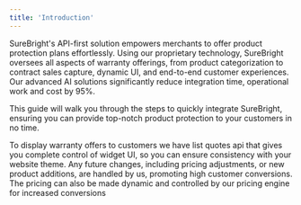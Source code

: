 ```yaml
---
title: 'Introduction'
---
```


SureBright's API-first solution empowers merchants to offer product protection plans effortlessly. Using our proprietary technology, SureBright oversees all aspects of warranty offerings, from product categorization to contract sales capture, dynamic UI, and end-to-end customer experiences. Our advanced AI solutions significantly reduce integration time, operational work and cost by 95%.

This guide will walk you through the steps to quickly integrate SureBright, ensuring you can provide top-notch product protection to your customers in no time.

To display warranty offers to customers we have list quotes api that gives you complete control of widget UI, so you can ensure consistency with your website theme. Any future changes, including pricing adjustments, or new product additions, are handled by us, promoting high customer conversions. The pricing can also be made dynamic and controlled by our pricing engine for increased conversions
